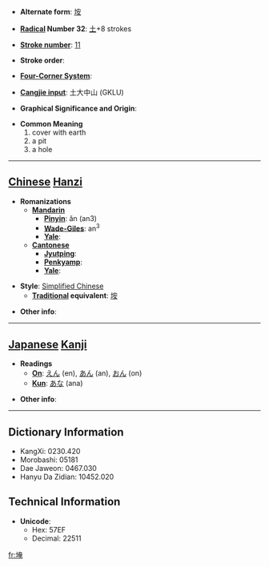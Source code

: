 * '''Alternate form''': [[垵]]

* '''[[Wiktionary:Chinese radical index| Radical]] Number 32''': [[Wiktionary:Chinese radical index 土|土]]+8 strokes

* '''[[Wiktionary:Chinese total strokes index|Stroke number]]''': [[Wiktionary:Chinese total strokes index 11|11]]

* '''Stroke order''': 

* '''[[Wiktionary:Chinese four corner index|Four-Corner System]]''': 

* '''[[Wiktionary:Chinese Cangjie index|Cangjie input]]''': 土大中山 (GKLU)

* '''Graphical Significance and Origin''': 

* '''Common Meaning'''
*#cover with earth
*# a pit
*# a hole


----

== [[Chinese]] [[Hanzi]] ==

* '''Romanizations'''
** '''[[Mandarin]]'''
*** '''[[Pinyin]]''': ǎn (an3)
*** '''[[Wade-Giles]]''': an<sup>3</sup>
*** '''[[Yale]]''': 
** '''[[Cantonese]]'''
*** '''[[Jyutping]]''':
*** '''[[Penkyamp]]''': 
*** '''[[Yale]]''': 

* '''Style''': [[Simplified Chinese]] 
** '''[[Traditional Chinese|Traditional]] equivalent''': [[垵]]

* '''Other info''': 

----

== [[Japanese]] [[Kanji]] ==

* '''Readings'''
** '''[[On]]''': [[えん]] (en), [[あん]] (an), [[おん]] (on)
** '''[[Kun]]''': [[あな]] (ana)

* '''Other info''':  

----

== Dictionary Information ==

* KangXi: 0230.420
* Morobashi: 05181
* Dae Jaweon: 0467.030
* Hanyu Da Zidian: 10452.020

== Technical Information ==

* '''Unicode''':
** Hex: 57EF
** Decimal: 22511

[[fr:埯]]